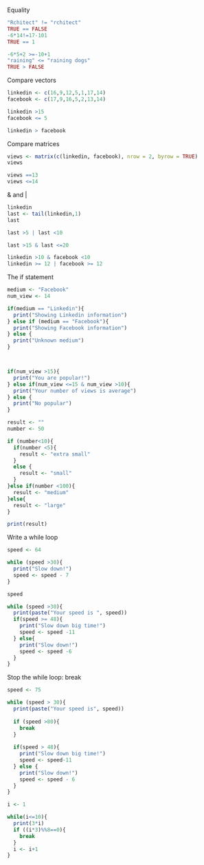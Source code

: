 Equality

```{r}
"Rchitect" != "rchitect"
TRUE == FALSE
-6*14!=17-101
TRUE == 1

-6*5+2 >=-10+1
"raining" <= "raining dogs"
TRUE > FALSE
```
Compare vectors

```{r}
linkedin <- c(16,9,12,5,1,17,14)
facebook <- c(17,9,16,5,2,13,14)

linkedin >15
facebook <= 5

linkedin > facebook

```

Compare matrices

```{r}
views <- matrix(c(linkedin, facebook), nrow = 2, byrow = TRUE)
views

views ==13
views <=14
```


& and | 

```{r}
linkedin
last <- tail(linkedin,1)
last

last >5 | last <10

last >15 & last <=20

linkedin >10 & facebook <10
linkedin >= 12 | facebook >= 12

```

The if statement

```{r}
medium <- "Facebook"
num_view <- 14

if(medium == "Linkedin"){
  print("Showing Linkedin information")
} else if (medium == "Facebook"){
  print("Showing Facebook information")
} else {
  print("Unknown medium")
}



if(num_view >15){
  print("You are popular!")
} else if(num_view <=15 & num_view >10){
  print("Your number of views is average")
} else {
  print("No popular")
}

```
```{r}
result <- ""
number <- 50

if (number<10){
  if(number <5){
    result <- "extra small"
  }
  else {
    result <- "small"
  }
}else if(number <100){
  result <- "medium"
}else{
  result <- "large"
}

print(result)

```

Write a while loop
```{r}
speed <- 64

while (speed >30){
  print("Slow down!")
  speed <- speed - 7
}

speed
```

```{r}
while (speed >30){
  print(paste("Your speed is ", speed))
  if(speed >= 48){
    print("Slow down big time!")
    speed <- speed -11
  } else{
    print("Slow down!")
    speed <- speed -6
  }
}
```

Stop the while loop: break

```{r}
speed <- 75

while (speed > 30){
  print(paste("Your speed is", speed))
  
  if (speed >80){
    break
  }
  
  if(speed > 48){
    print("Slow down big time!")
    speed <- speed-11
  } else {
    print("Slow down!")
    speed <- speed - 6
  }
}
```

```{r}
i <- 1

while(i<=10){
  print(3*i)
  if ((i*3)%%8==0){
    break
  }
  i <- i+1
}


```




